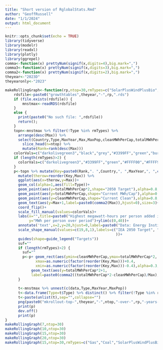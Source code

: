```yaml
---
title: "Short version of RglobalStats.Rmd"
author: "GeoffRussell"
date: "1/1/2024"
output: html_document
---
```




```r
knitr::opts_chunk$set(echo = TRUE)
library(tidyverse)
library(modelr)
library(readxl)
library(plotly)
library(ggrepel)
comma<-function(x) prettyNum(signif(x,digits=4),big.mark=",")
comma3<-function(x) prettyNum(signif(x,digits=3),big.mark=",")
comma2<-function(x) prettyNum(signif(x,digits=2),big.mark=",")
theyear<-"2023D"
theyearonly<-"2023"
```


```r
makeRollingGraph<-function(rp,ntop=30,rmTypes=c("SolarPlusWindPlusBio","Clean")) {
    rdsfile<-paste0("growthtables",theyear,"-",rp,".rds")
    if (file.exists(rdsfile)) {
        mnstmax<-readRDS(rdsfile)
    }
    else {
      print(paste0("No such file: ",rdsfile))
      return();
    }
    topn<-mnstmax %>% filter(!Type %in% rmTypes) %>% 
      arrange(desc(Max)) %>% 
      select(Country,Type,MaxYear,Max,MaxPop,cleanMWhPerCap,totalMWhPerCap) %>% ungroup() %>% 
        slice_head(n=ntop) %>% 
        mutate(Rank=rank(desc(Max))) 
    colorVals=c("darkolivegreen3","black","grey","#3399FF","green","burlywood4","#FFFF00","#FFFF99")
    if (length(rmTypes)>2) {
      colorVals=c("darkolivegreen3","#3399FF","green","#FFFF00","#FFFF99")
    }
    p<-topn %>% mutate(Key=paste0(Rank,". ",Country,", ",MaxYear,", ",comma2(as.numeric(MaxPop)/1e6),"m")) %>%
      mutate(therow=reorder(Key,Max)) %>%
      ggplot(aes(x=therow,y=Max))+
      geom_col(alpha=1,aes(fill=Type))+
      geom_point(aes(y=totalMWhPerCap*2,shape="2050 Target"),alpha=0.8,size=2) +
      geom_point(aes(y=totalMWhPerCap,shape="Current MWh/Cap"),alpha=0.8,size=1) +
      geom_point(aes(y=cleanMWhPerCap,shape="Current Clean"),alpha=0.8,size=1) +
      geom_text(aes(y=Max+1,label=paste0(comma2(Max)),hjust=0),size=3)+ 
      coord_flip()+
      scale_fill_manual(values=colorVals)+
      labs(x="",title=paste0("Highest megawatt-hours per person added in ",rp," years"),
           y="MWh per person over period")+ylim(c(0,40))+
      annotate('text',x=2,y=20,hjust=0,label=paste0("Data: Energy Institute World Energy Stats ",theyearonly),size=2)+
      scale_shape_manual(values=c(19,8,1),labels=c("IEA 2050 Target", "Current Clean", "Current MWh/Cap"
                                                   ))+
      guides(shape=guide_legend("Targets"))
      suf=""
      if (length(rmTypes)>2) {
        suf=""
        p<-p+ geom_rect(aes(ymin=cleanMWhPerCap,ymax=totalMWhPerCap*2,
              xmax=as.numeric(factor(reorder(Key,Max)))+0.4,
              xmin=as.numeric(factor(reorder(Key,Max)))-0.4),alpha=0.3,fill="forestgreen") +
            geom_text(aes(y=totalMWhPerCap*2+1,
            label=paste0(comma2((totalMWhPerCap*2-cleanMWhPerCap)/Max),"x",rp," yrs"),hjust=0),size=3)
      }
    
      t<-mnstmax %>% unnest(c(data,Type,MaxYear,MaxPop)) 
      t<-data.frame(Type=t$Type) %>% distinct() %>% filter(!Type %in% rmTypes) %>% map(~substr(.,1,1))
      t<-paste(unlist(t),sep="",collapse="")
      png(paste0("mkrollout-top-",theyear,"-",ntop,"-over-",rp,"-years-",t,".png"),width=2200,height=1300,units="px",res=300,type="cairo-png")
      print(p)
      dev.off()
      print(p)
}
makeRollingGraph(7,ntop=30)
makeRollingGraph(10,ntop=30)
makeRollingGraph(15,ntop=30)
makeRollingGraph(20,ntop=30)
makeRollingGraph(15,ntop=30,rmTypes=c("Gas","Coal","SolarPlusWindPlusBio","Clean","Oil"))
```
